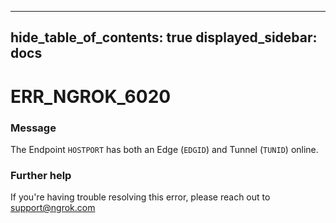 

---
hide_table_of_contents: true
displayed_sidebar: docs
---


# ERR_NGROK_6020

### Message
The Endpoint `HOSTPORT` has both an Edge (`EDGID`) and Tunnel (`TUNID`) online.

<ErrorDetails error="err_ngrok_6020" />



### Further help
If you're having trouble resolving this error, please reach out to [support@ngrok.com](mailto:support@ngrok.com?subject=Help%20with%20ERR_NGROK_6020)


